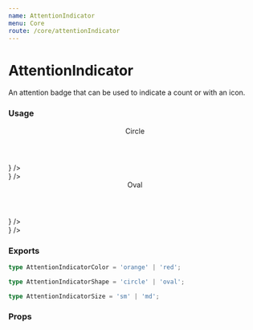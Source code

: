 ```yaml
---
name: AttentionIndicator
menu: Core
route: /core/attentionIndicator
---
```



# AttentionIndicator

An attention badge that can be used to indicate a count or with an icon.

### Usage

<Playground>
  <Header h4>Circle</Header>
  <div className="flex flex-col">
    <div className="flex flex-row items-start gap-3 mb-2">
      <AttentionIndicator color="red" />
      <AttentionIndicator color="red" displayCount={1} />
      <AttentionIndicator color="red" displayCount={10} />
      <AttentionIndicator color="red" displayCount={100} />
      <AttentionIndicator color="red" icon={<CloseIcon />} />
    </div>
    <div className="flex flex-row items-start gap-2">
      <AttentionIndicator color="orange" size="md" />
      <AttentionIndicator color="orange" size="md" displayCount={1} />
      <AttentionIndicator color="orange" size="md" displayCount={10} />
      <AttentionIndicator color="orange" size="md" displayCount={100} />
      <AttentionIndicator color="orange" size="md" icon={<CloseIcon />} />
    </div>
  </div>

  <Header h4>Oval</Header>
  <div className="flex flex-col">
    <div className="flex flex-row items-start gap-3 mb-2">
      <AttentionIndicator color="red" shape="oval" />
      <AttentionIndicator color="red" shape="oval" displayCount={1} />
      <AttentionIndicator color="red" shape="oval" displayCount={10} />
      <AttentionIndicator color="red" shape="oval" displayCount={100} />
      <AttentionIndicator color="red" shape="oval" icon={<CloseIcon />} />
    </div>
    <div className="flex flex-row items-start gap-2">
      <AttentionIndicator color="orange" shape="oval" size="md" />
      <AttentionIndicator color="orange" shape="oval" size="md" displayCount={1} />
      <AttentionIndicator color="orange" shape="oval" size="md" displayCount={10} />
      <AttentionIndicator color="orange" shape="oval" size="md" displayCount={100} />
      <AttentionIndicator color="orange" shape="oval" size="md" icon={<CloseIcon />} />
    </div>
  </div>
</Playground>

### Exports

```ts
type AttentionIndicatorColor = 'orange' | 'red';

type AttentionIndicatorShape = 'circle' | 'oval';

type AttentionIndicatorSize = 'sm' | 'md';
```

### Props

<Props of={AttentionIndicator} />
